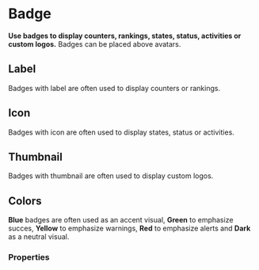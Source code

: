 # Badge

**Use badges to display counters, rankings, states, status, activities or custom logos.**
Badges can be placed above avatars.

## Label

Badges with label are often used to display counters or rankings.

<DemoBlock orientation="horizontal" demo="label" />

## Icon

Badges with icon are often used to display states, status or activities.

<DemoBlock orientation="horizontal" demo="icon" />

## Thumbnail

Badges with thumbnail are often used to display custom logos.

<DemoBlock orientation="horizontal" demo="thumbnail" />

## Colors
**Blue** badges are often used as an accent visual, **Green** to emphasize succes, **Yellow** to emphasize warnings, **Red** to emphasize alerts and **Dark** as a neutral visual.

<DemoBlock orientation="horizontal" demo="colors" />

### Properties

<PropTable component="Badge" />
